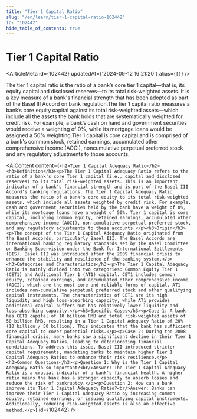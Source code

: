 ```yaml
---
title: "Tier 1 Capital Ratio"
slug: "/en/learn/tier-1-capital-ratio-102442"
id: "102442"
hide_table_of_contents: true
---
```



# Tier 1 Capital Ratio

<ArticleMeta id={102442} updatedAt={'2024-09-12 16:21:20'} alias={`[]`} />
<div className='border-solid border-b border-t-0 my-4 border-[var(--ifm-color-gray-300)]' />

The tier 1 capital ratio is the ratio of a bank’s core tier 1 capital—that is, its equity capital and disclosed reserves—to its total risk-weighted assets. It is a key measure of a bank's financial strength that has been adopted as part of the Basel III Accord on bank regulation.The tier 1 capital ratio measures a bank’s core equity capital against its total risk-weighted assets—which include all the assets the bank holds that are systematically weighted for credit risk. For example, a bank’s cash on hand and government securities would receive a weighting of 0%, while its mortgage loans would be assigned a 50% weighting.Tier 1 capital is core capital and is comprised of a bank's common stock, retained earnings, accumulated other comprehensive income (AOCI), noncumulative perpetual preferred stock and any regulatory adjustments to those accounts.

<AIContent content={`<h2>Tier 1 Capital Adequacy Ratio</h2><h3>Definition</h3><p>The Tier 1 Capital Adequacy Ratio refers to the ratio of a bank's core Tier 1 capital (i.e., capital and disclosed reserves) to its total risk-weighted assets. This is an important indicator of a bank's financial strength and is part of the Basel III Accord's banking regulations. The Tier 1 Capital Adequacy Ratio measures the ratio of a bank's core equity to its total risk-weighted assets, which include all assets weighted by credit risk. For example, cash and government securities held by the bank have a weight of 0%, while its mortgage loans have a weight of 50%. Tier 1 capital is core capital, including common equity, retained earnings, accumulated other comprehensive income (AOCI), non-cumulative perpetual preferred stock, and any regulatory adjustments to these accounts.</p><h3>Origin</h3><p>The concept of the Tier 1 Capital Adequacy Ratio originated from the Basel Accords, particularly Basel III. The Basel Accords are international banking regulatory standards set by the Basel Committee on Banking Supervision under the Bank for International Settlements (BIS). Basel III was introduced after the 2009 financial crisis to enhance the stability and resilience of the banking system.</p><h3>Categories and Characteristics</h3><p>The Tier 1 Capital Adequacy Ratio is mainly divided into two categories: Common Equity Tier 1 (CET1) and Additional Tier 1 (AT1) capital. CET1 includes common equity, retained earnings, and accumulated other comprehensive income (AOCI), which are the most core and reliable forms of capital. AT1 includes non-cumulative perpetual preferred stock and other qualifying capital instruments. The characteristics of CET1 are its high liquidity and high loss-absorbing capacity, while AT1 provides additional capital buffers but has relatively lower liquidity and loss-absorbing capacity.</p><h3>Specific Cases</h3><p>Case 1: A bank has CET1 capital of 10 billion RMB and total risk-weighted assets of 50 billion RMB, resulting in a Tier 1 Capital Adequacy Ratio of 20% (10 billion / 50 billion). This indicates that the bank has sufficient core capital to cover potential risks.</p><p>Case 2: During the 2008 financial crisis, many banks saw a significant decline in their Tier 1 Capital Adequacy Ratios, leading to deteriorating financial conditions. To address this issue, Basel III introduced stricter capital requirements, mandating banks to maintain higher Tier 1 Capital Adequacy Ratios to enhance their risk resilience.</p><h3>Common Questions</h3><p>Question 1: Why is the Tier 1 Capital Adequacy Ratio so important?<br/>Answer: The Tier 1 Capital Adequacy Ratio is a crucial indicator of a bank's financial health. A higher ratio means the bank has a stronger capacity to absorb losses and reduce the risk of bankruptcy.</p><p>Question 2: How can a bank improve its Tier 1 Capital Adequacy Ratio?<br/>Answer: Banks can improve their Tier 1 Capital Adequacy Ratio by increasing common equity, retained earnings, or issuing qualifying capital instruments. Additionally, reducing risk-weighted assets is also an effective method.</p>`} id={102442} />
